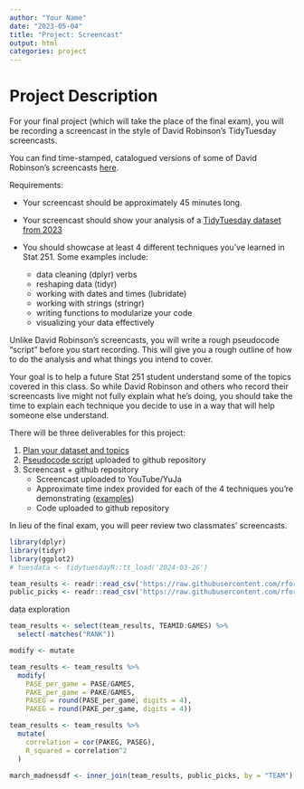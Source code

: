 ```yaml
---
author: "Your Name"
date: "2023-05-04"
title: "Project: Screencast"
output: html
categories: project
---
```


# Project Description

For your final project (which will take the place of the final exam), you will be recording a screencast in the style of David Robinson's TidyTuesday screencasts.

You can find time-stamped, catalogued versions of some of David Robinson's screencasts [here](https://www.rscreencasts.com/). 

Requirements:

- Your screencast should be approximately 45 minutes long.
- Your screencast should show your analysis of a [TidyTuesday dataset from 2023](https://github.com/rfordatascience/tidytuesday)
- You should showcase at least 4 different techniques you've learned in Stat 251. Some examples include:

    - data cleaning (dplyr) verbs
    - reshaping data (tidyr)
    - working with dates and times (lubridate)
    - working with strings (stringr)
    - writing functions to modularize your code
    - visualizing your data effectively
    
Unlike David Robinson's screencasts, you will write a rough pseudocode "script" before you start recording. 
This will give you a rough outline of how to do the analysis and what things you intend to cover.

Your goal is to help a future Stat 251 student understand some of the topics covered in this class. 
So while David Robinson and others who record their screencasts live might not fully explain what he's doing, you should take the time to explain each technique you decide to use in a way that will help someone else understand.


There will be three deliverables for this project:

1. [Plan your dataset and topics](Dataset-Topics.qmd)
2. [Pseudocode script](pseudocode.qmd) uploaded to github repository
3. Screencast + github repository
    - Screencast uploaded to YouTube/YuJa
    - Approximate time index provided for each of the 4 techniques you're demonstrating ([examples](https://www.rscreencasts.com/))
    - Code uploaded to github repository

In lieu of the final exam, you will peer review two classmates' screencasts. 


```r
library(dplyr)
library(tidyr)
library(ggplot2)
# tuesdata <- tidytuesdayR::tt_load('2024-03-26')

team_results <- readr::read_csv('https://raw.githubusercontent.com/rfordatascience/tidytuesday/master/data/2024/2024-03-26/team-results.csv', show_col_types = F)
public_picks <- readr::read_csv('https://raw.githubusercontent.com/rfordatascience/tidytuesday/master/data/2024/2024-03-26/public-picks.csv', show_col_types = F)
```

data exploration
```r
team_results <- select(team_results, TEAMID:GAMES) %>%
  select(-matches("RANK"))

modify <- mutate

team_results <- team_results %>%
  modify(
    PASE_per_game = PASE/GAMES,
    PAKE_per_game = PAKE/GAMES,
    PASEG = round(PASE_per_game, digits = 4),
    PAKEG = round(PAKE_per_game, digits = 4))

team_results <- team_results %>%
  mutate(
    correlation = cor(PAKEG, PASEG),
    R_squared = correlation^2
  )

march_madnessdf <- inner_join(team_results, public_picks, by = "TEAM")
```

